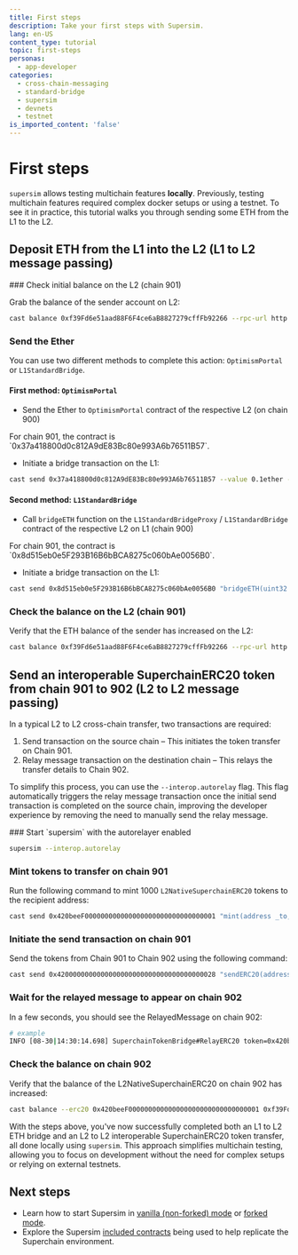 ```yaml
---
title: First steps
description: Take your first steps with Supersim.
lang: en-US
content_type: tutorial
topic: first-steps
personas:
  - app-developer
categories:
  - cross-chain-messaging
  - standard-bridge
  - supersim
  - devnets
  - testnet
is_imported_content: 'false'
---
```



# First steps

`supersim` allows testing multichain features **locally**. Previously, testing multichain features required complex docker setups or using a testnet. To see it in practice, this tutorial walks you through sending some ETH from the L1 to the L2.

## Deposit ETH from the L1 into the L2 (L1 to L2 message passing)

<Steps>
  ### Check initial balance on the L2 (chain 901)

  Grab the balance of the sender account on L2:

  ```sh
  cast balance 0xf39Fd6e51aad88F6F4ce6aB8827279cffFb92266 --rpc-url http://127.0.0.1:9545
  ```

  ### Send the Ether

  You can use two different methods to complete this action: `OptimismPortal` or `L1StandardBridge`.

  #### First method: `OptimismPortal`

  *   Send the Ether to `OptimismPortal` contract of the respective L2 (on chain 900)

  <Callout type="info">
    For chain 901, the contract is `0x37a418800d0c812A9dE83Bc80e993A6b76511B57`.
  </Callout>

  *   Initiate a bridge transaction on the L1:

  ```sh
  cast send 0x37a418800d0c812A9dE83Bc80e993A6b76511B57 --value 0.1ether --rpc-url http://127.0.0.1:8545 --private-key 0xac0974bec39a17e36ba4a6b4d238ff944bacb478cbed5efcae784d7bf4f2ff80
  ```

  #### Second method: `L1StandardBridge`

  *   Call `bridgeETH` function on the `L1StandardBridgeProxy` / `L1StandardBridge` contract of the respective L2 on L1 (chain 900)

  <Callout type="info">
    For chain 901, the contract is `0x8d515eb0e5F293B16B6bBCA8275c060bAe0056B0`.
  </Callout>

  *   Initiate a bridge transaction on the L1:

  ```sh
  cast send 0x8d515eb0e5F293B16B6bBCA8275c060bAe0056B0 "bridgeETH(uint32 _minGasLimit, bytes calldata _extraData)" 50000 0x --value 0.1ether --rpc-url http://127.0.0.1:8545 --private-key 0xac0974bec39a17e36ba4a6b4d238ff944bacb478cbed5efcae784d7bf4f2ff80
  ```

  ### Check the balance on the L2 (chain 901)

  Verify that the ETH balance of the sender has increased on the L2:

  ```sh
  cast balance 0xf39Fd6e51aad88F6F4ce6aB8827279cffFb92266 --rpc-url http://127.0.0.1:9545
  ```
</Steps>

## Send an interoperable SuperchainERC20 token from chain 901 to 902 (L2 to L2 message passing)

In a typical L2 to L2 cross-chain transfer, two transactions are required:

1.  Send transaction on the source chain – This initiates the token transfer on Chain 901.
2.  Relay message transaction on the destination chain – This relays the transfer details to Chain 902.

To simplify this process, you can use the `--interop.autorelay` flag. This flag automatically triggers the relay message transaction once the initial send transaction is completed on the source chain, improving the developer experience by removing the need to manually send the relay message.

<Steps>
  ### Start `supersim` with the autorelayer enabled

  ```sh
  supersim --interop.autorelay 
  ```

  ### Mint tokens to transfer on chain 901

  Run the following command to mint 1000 `L2NativeSuperchainERC20` tokens to the recipient address:

  ```sh
  cast send 0x420beeF000000000000000000000000000000001 "mint(address _to, uint256 _amount)"  0xf39Fd6e51aad88F6F4ce6aB8827279cffFb92266 1000  --rpc-url http://127.0.0.1:9545 --private-key 0xac0974bec39a17e36ba4a6b4d238ff944bacb478cbed5efcae784d7bf4f2ff80

  ```

  ### Initiate the send transaction on chain 901

  Send the tokens from Chain 901 to Chain 902 using the following command:

  ```sh
  cast send 0x4200000000000000000000000000000000000028 "sendERC20(address _token, address _to, uint256 _amount, uint256 _chainId)" 0x420beeF000000000000000000000000000000001 0xf39Fd6e51aad88F6F4ce6aB8827279cffFb92266 1000 902 --rpc-url http://127.0.0.1:9545 --private-key 0xac0974bec39a17e36ba4a6b4d238ff944bacb478cbed5efcae784d7bf4f2ff80
  ```

  ### Wait for the relayed message to appear on chain 902

  In a few seconds, you should see the RelayedMessage on chain 902:

  ```sh
  # example
  INFO [08-30|14:30:14.698] SuperchainTokenBridge#RelayERC20 token=0x420beeF000000000000000000000000000000001 from=0xf39Fd6e51aad88F6F4ce6aB8827279cffFb92266 to=0xf39Fd6e51aad88F6F4ce6aB8827279cffFb92266 amount=1000 source=901
  ```

  ### Check the balance on chain 902

  Verify that the balance of the L2NativeSuperchainERC20 on chain 902 has increased:

  ```sh
  cast balance --erc20 0x420beeF000000000000000000000000000000001 0xf39Fd6e51aad88F6F4ce6aB8827279cffFb92266 --rpc-url http://127.0.0.1:9546
  ```
</Steps>

With the steps above, you've now successfully completed both an L1 to L2 ETH bridge and an L2 to L2 interoperable SuperchainERC20 token transfer, all done locally using `supersim`. This approach simplifies multichain testing, allowing you to focus on development without the need for complex setups or relying on external testnets.

## Next steps

*   Learn how to start Supersim in [vanilla (non-forked) mode](/app-developers/tutorials/supersim/reference/vanilla) or [forked mode](/app-developers/tutorials/supersim/reference/fork).
*   Explore the Supersim [included contracts](/app-developers/tutorials/supersim/chain-env/included-contracts) being used to help replicate the Superchain environment.
